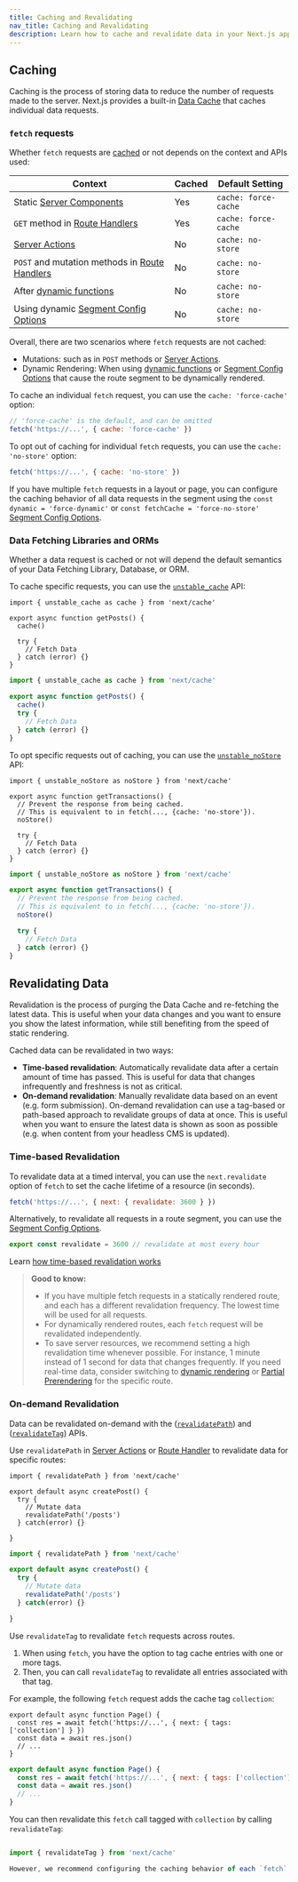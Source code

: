 ```yaml
---
title: Caching and Revalidating
nav_title: Caching and Revalidating
description: Learn how to cache and revalidate data in your Next.js application.
---
```


## Caching

Caching is the process of storing data to reduce the number of requests made to the server. Next.js provides a built-in [Data Cache](/docs/app/building-your-application/caching) that caches individual data requests.

### `fetch` requests

Whether `fetch` requests are [cached](/docs/app/building-your-application/caching#data-cache) or not depends on the context and APIs used:

| **Context**                                                                                                      | **Cached** | **Default Setting**  |
| ---------------------------------------------------------------------------------------------------------------- | ---------- | -------------------- |
| Static [Server Components](/docs/app/building-your-application/rendering/server-components)                      | Yes        | `cache: force-cache` |
| `GET` method in [Route Handlers](/docs/app/building-your-application/rendering/server-components)                | Yes        | `cache: force-cache` |
| [Server Actions](/docs/app/building-your-application/data-fetching/server-actions-and-mutations)                 | No         | `cache: no-store`    |
| `POST` and mutation methods in [Route Handlers](/docs/app/building-your-application/rendering/server-components) | No         | `cache: no-store`    |
| After [dynamic functions](/docs/app/building-your-application/routing/route-handlers#dynamic-functions)          | No         | `cache: no-store`    |
| Using dynamic [Segment Config Options](/docs/app/api-reference/file-conventions/route-segment-config)            | No         | `cache: no-store`    |

Overall, there are two scenarios where `fetch` requests are not cached:

- Mutations: such as in `POST` methods or [Server Actions](/docs/app/building-your-application/data-fetching/server-actions-and-mutations).
- Dynamic Rendering: When using [dynamic functions](/docs/app/building-your-application/routing/route-handlers#dynamic-functions) or [Segment Config Options](/docs/app/api-reference/file-conventions/route-segment-config) that cause the route segment to be dynamically rendered.

To cache an individual `fetch` request, you can use the `cache: 'force-cache'` option:

```js
// 'force-cache' is the default, and can be omitted
fetch('https://...', { cache: 'force-cache' })
```

To opt out of caching for individual `fetch` requests, you can use the `cache: 'no-store'` option:

```js filename="layout.js | page.js"
fetch('https://...', { cache: 'no-store' })
```

If you have multiple `fetch` requests in a layout or page, you can configure the caching behavior of all data requests in the segment using the `const dynamic = 'force-dynamic'` or `const fetchCache = 'force-no-store'` [Segment Config Options](/docs/app/api-reference/file-conventions/route-segment-config).

### Data Fetching Libraries and ORMs

Whether a data request is cached or not will depend the default semantics of your Data Fetching Library, Database, or ORM.

To cache specific requests, you can use the [`unstable_cache`](/docs/app/api-reference/functions/unstable_cache) API:

```tsx filename="@/app/lib/data.ts switcher highlight={6}
import { unstable_cache as cache } from 'next/cache'

export async function getPosts() {
  cache()

  try {
    // Fetch Data
  } catch (error) {}
}
```

```jsx filename="@/app/lib/data.js switcher highlight={6}
import { unstable_cache as cache } from 'next/cache'

export async function getPosts() {
  cache()
  try {
    // Fetch Data
  } catch (error) {}
}
```

To opt specific requests out of caching, you can use the [`unstable_noStore`](/docs/app/api-reference/functions/unstable_noStore) API:

```tsx filename="@/app/lib/data.ts switcher highlight={6}
import { unstable_noStore as noStore } from 'next/cache'

export async function getTransactions() {
  // Prevent the response from being cached.
  // This is equivalent to in fetch(..., {cache: 'no-store'}).
  noStore()

  try {
    // Fetch Data
  } catch (error) {}
}
```

```jsx filename="@/app/lib/data.js switcher highlight={6}
import { unstable_noStore as noStore } from 'next/cache'

export async function getTransactions() {
  // Prevent the response from being cached.
  // This is equivalent to in fetch(..., {cache: 'no-store'}).
  noStore()

  try {
    // Fetch Data
  } catch (error) {}
}
```

## Revalidating Data

Revalidation is the process of purging the Data Cache and re-fetching the latest data. This is useful when your data changes and you want to ensure you show the latest information, while still benefiting from the speed of static rendering.

Cached data can be revalidated in two ways:

- **Time-based revalidation**: Automatically revalidate data after a certain amount of time has passed. This is useful for data that changes infrequently and freshness is not as critical.
- **On-demand revalidation**: Manually revalidate data based on an event (e.g. form submission). On-demand revalidation can use a tag-based or path-based approach to revalidate groups of data at once. This is useful when you want to ensure the latest data is shown as soon as possible (e.g. when content from your headless CMS is updated).

### Time-based Revalidation

To revalidate data at a timed interval, you can use the `next.revalidate` option of `fetch` to set the cache lifetime of a resource (in seconds).

```js
fetch('https://...', { next: { revalidate: 3600 } })
```

Alternatively, to revalidate all requests in a route segment, you can use the [Segment Config Options](/docs/app/api-reference/file-conventions/route-segment-config).

```jsx filename="layout.js | page.js"
export const revalidate = 3600 // revalidate at most every hour
```

Learn [how time-based revalidation works](/docs/app/building-your-application/caching#revalidating-1)

> **Good to know:**
>
> - If you have multiple fetch requests in a statically rendered route, and each has a different revalidation frequency. The lowest time will be used for all requests.
> - For dynamically rendered routes, each `fetch` request will be revalidated independently.
> - To save server resources, we recommend setting a high revalidation time whenever possible. For instance, 1 minute instead of 1 second for data that changes frequently. If you need real-time data, consider switching to [dynamic rendering](/docs/app/building-your-application/rendering/server-components#dynamic-rendering) or [Partial Prerendering](/docs/app/building-your-application/rendering/partial-prerendering) for the specific route.

### On-demand Revalidation

Data can be revalidated on-demand with the ([`revalidatePath`](/docs/app/api-reference/functions/revalidatePath)) and ([`revalidateTag`](/docs/app/api-reference/functions/revalidateTag)) APIs.

Use `revalidatePath` in [Server Actions](/docs/app/building-your-application/data-fetching/server-actions-and-mutations) or [Route Handler](/docs/app/building-your-application/routing/route-handlers) to revalidate data for specific routes:

```tsx filename="@/app/actions.tsx switcher
import { revalidatePath } from 'next/cache'

export default async createPost() {
  try {
    // Mutate data
    revalidatePath('/posts')
  } catch(error) {}

}
```

```jsx filename="@/app/actions.js switcher
import { revalidatePath } from 'next/cache'

export default async createPost() {
  try {
    // Mutate data
    revalidatePath('/posts')
  } catch(error) {}

}
```

Use `revalidateTag` to revalidate `fetch` requests across routes.

1. When using `fetch`, you have the option to tag cache entries with one or more tags.
2. Then, you can call `revalidateTag` to revalidate all entries associated with that tag.

For example, the following `fetch` request adds the cache tag `collection`:

```tsx filename="app/page.tsx" switcher
export default async function Page() {
  const res = await fetch('https://...', { next: { tags: ['collection'] } })
  const data = await res.json()
  // ...
}
```

```jsx filename="app/page.js" switcher
export default async function Page() {
  const res = await fetch('https://...', { next: { tags: ['collection'] } })
  const data = await res.json()
  // ...
}
```

You can then revalidate this `fetch` call tagged with `collection` by calling `revalidateTag`:

```ts filename="@/app/actions.ts" switcher

import { revalidateTag } from 'next/cache'

However, we recommend configuring the caching behavior of each `fetch` request individually. This gives you more granular control over the caching behavior.
```
